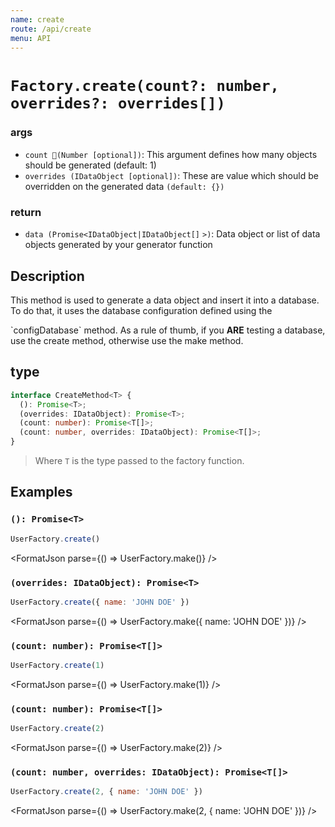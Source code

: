 ```yaml
---
name: create
route: /api/create
menu: API
---
```



# `Factory.create(count?: number, overrides?: overrides[])`

### args

- `count (Number [optional])`: This argument defines how many objects should be generated (default: 1)
- `overrides `<Link to="/api/types#idataobject">`(IDataObject [optional])`</Link>: These are value which should be overridden on the generated data `(default: {})`

### return

- `data (Promise<`<Link to="/api/types#idataobject">`IDataObject`</Link>` | `<Link to="/api/types#idataobject">`IDataObject[]`</Link> `>)`: Data object or list of data objects generated by your generator function

## Description

<span>This method is used to generate a data object and insert it into a database. To do that, it uses the database configuration defined using the </span>
<Link to="/api/configDatabase">`configDatabase`</Link>
<span> method. As a rule of thumb, if you <strong>ARE</strong> testing a database, use the create method, otherwise use the make method.</span>

## type

```typescript
interface CreateMethod<T> {
  (): Promise<T>;
  (overrides: IDataObject): Promise<T>;
  (count: number): Promise<T[]>;
  (count: number, overrides: IDataObject): Promise<T[]>;
}
```

> Where `T` is the type passed to the factory function.

## Examples

### `(): Promise<T>`

```js
UserFactory.create()
```

<FormatJson parse={() => UserFactory.make()} />

### `(overrides: IDataObject): Promise<T>`

```js
UserFactory.create({ name: 'JOHN DOE' })
```

<FormatJson parse={() => UserFactory.make({ name: 'JOHN DOE' })} />

### `(count: number): Promise<T[]>`

```js
UserFactory.create(1)
```

<FormatJson parse={() => UserFactory.make(1)} />

### `(count: number): Promise<T[]>`

```js
UserFactory.create(2)
```

<FormatJson parse={() => UserFactory.make(2)} />

### `(count: number, overrides: IDataObject): Promise<T[]>`

```js
UserFactory.create(2, { name: 'JOHN DOE' })
```

<FormatJson parse={() => UserFactory.make(2, { name: 'JOHN DOE' })} />
